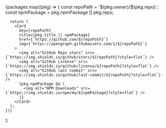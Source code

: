   <CardGroup>
    {packages.map((pkg) => {
      const repoPath = `${pkg.owner}/${pkg.repo}`;
      const npmPackage = pkg.npmPackage || pkg.repo;
      
      return (
        <Card 
          key={repoPath}
          title={pkg.title || npmPackage} 
          href={`https://github.com/${repoPath}`} 
          img={`https://opengraph.githubassets.com/1/${repoPath}`}
        >
          <img alt="GitHub Repo stars" src={`https://img.shields.io/github/stars/${repoPath}?style=flat`} />
          <img alt="GitHub License" src={`https://img.shields.io/github/license/${repoPath}?style=flat`} />
          <img alt="GitHub last commit" src={`https://img.shields.io/github/last-commit/${repoPath}?style=flat`} />
          {pkg.npmPackage && (
            <img alt="NPM Downloads" src={`https://img.shields.io/npm/dw/${npmPackage}?style=flat`} />
          )}
        </Card>
      );
    })}
  </CardGroup>
); 